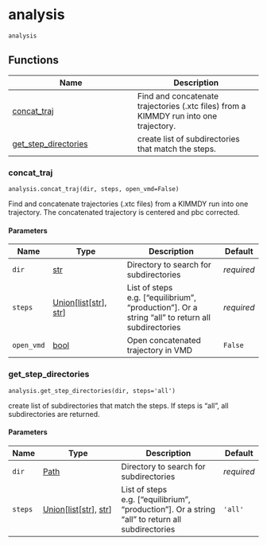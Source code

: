 # analysis { #kimmdy.analysis }

`analysis`



## Functions

| Name | Description |
| --- | --- |
| [concat_traj](#kimmdy.analysis.concat_traj) | Find and concatenate trajectories (.xtc files) from a KIMMDY run into one trajectory. |
| [get_step_directories](#kimmdy.analysis.get_step_directories) | create list of subdirectories that match the steps. |

### concat_traj { #kimmdy.analysis.concat_traj }

`analysis.concat_traj(dir, steps, open_vmd=False)`

Find and concatenate trajectories (.xtc files) from a KIMMDY run into one trajectory.
The concatenated trajectory is centered and pbc corrected.

#### Parameters

| Name       | Type                                                                    | Description                                                                                      | Default    |
|------------|-------------------------------------------------------------------------|--------------------------------------------------------------------------------------------------|------------|
| `dir`      | [str](`str`)                                                            | Directory to search for subdirectories                                                           | _required_ |
| `steps`    | [Union](`typing.Union`)\[[list](`list`)\[[str](`str`)\], [str](`str`)\] | List of steps e.g. ["equilibrium", "production"]. Or a string "all" to return all subdirectories | _required_ |
| `open_vmd` | [bool](`bool`)                                                          | Open concatenated trajectory in VMD                                                              | `False`    |

### get_step_directories { #kimmdy.analysis.get_step_directories }

`analysis.get_step_directories(dir, steps='all')`

create list of subdirectories that match the steps.
If steps is "all", all subdirectories are returned.

#### Parameters

| Name    | Type                                                                    | Description                                                                                      | Default    |
|---------|-------------------------------------------------------------------------|--------------------------------------------------------------------------------------------------|------------|
| `dir`   | [Path](`pathlib.Path`)                                                  | Directory to search for subdirectories                                                           | _required_ |
| `steps` | [Union](`typing.Union`)\[[list](`list`)\[[str](`str`)\], [str](`str`)\] | List of steps e.g. ["equilibrium", "production"]. Or a string "all" to return all subdirectories | `'all'`    |